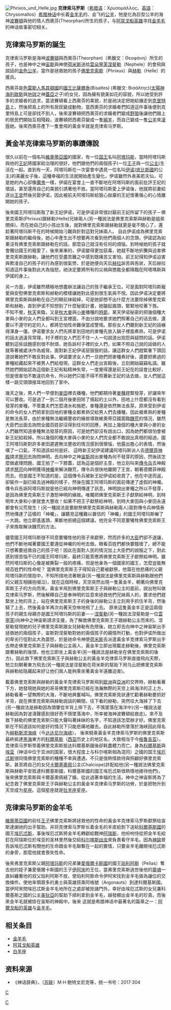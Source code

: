 [[File:Phrixos_und_Helle.jpg|thumb]]
'''克律索马罗斯'''（[[希腊语|希腊语]]：Χρυσομαλλος、[[英語|英語]]：Chrysomallos）[[希腊神话|希腊神话]]中长着[[黄金|金]][[羊毛|羊毛]]的、会飞的[[羊|公羊]]，牠是化為巨型公羊的海神[[波賽頓|波賽頓]]與他的情人西奧芬(Theorphan)所生的孩子，与[[阿耳戈船英雄|阿耳戈船英雄]]寻找[[金羊毛|金羊毛]]的神话故事密切相关。

==克律索马罗斯的誕生==
克律索马罗斯是海神[[波賽頓|波賽頓]]與西奧芬(Theorphan)（希臘文：Θεοφάνη）所生的孩子，也是神中之神[[宙斯|宙斯]]與神使[[赫耳墨斯|荷米斯]]送给[[雲|雲朵]][[寧芙|寧芙]][[涅斐勒|涅斐勒]]（Nephele）的會飛與說話的[[金色|金色]][[公羊|公羊]]，當作是拯救她的孩子[[佛里克索斯|佛里克索斯]]（Phrixus）與[[赫勒|赫勒]]（Helle）的援兵。

西奧芬是[[色雷斯人|色雷斯人]][[馬其頓|馬其頓國]]的[[國王|國王]][[比薩爾泰|比薩爾泰]](Bisaltes) (希臘文: Βισάλτης)([[太陽神|太陽神]][[海利歐斯|海利歐斯]]與[[地球|地球]]之神[[蓋亞|蓋亞]]之子)的女兒，因為擁有貌美如花的容貌，所以她受到許多的求婚者的追求，當波賽頓看上西奧芬的美貌，於是祂決定把她給擄走到[[克里特島|克里特島]]上，然後把島上的所有居民變成動物，當西奧芬的求婚者們知道這件事後便到克里特島上可是卻找不到人，後來波賽頓把西奧芬的求婚者們變成[[狼|野狼]]後讓他們跟上的居民們開始互相殘殺，波賽頓把西奧芬變成一隻[[綿羊|綿羊]]，而自己變成一隻[[公羊|公羊]]來[[強姦|凌辱]]她。後來西奧芬產下一隻會飛的黃金羊就是克律索马罗斯。

==黃金羊克律索马罗斯的事蹟傳說==
很久以前在一個名叫[[維奧蒂亞|維奧蒂亞國]]的國家，有一位[[国王|国王]]名叫[[阿塔玛斯|阿塔玛斯]]，當時阿塔玛斯與他的[[王妃|王妃]]將國家給治理的很好，他們跟他們的兩個孩子(一位[[王子|王子]]與一位[[公主|公主]])生活在一起。直到有一天，阿塔玛斯在一次宴會中遇見一位名叫[[伊诺|伊诺]]([[底比斯|底比斯國]]的公主)的美麗女子後，這種幸福的生活就開始產生變化，伊诺雖然外表美若天仙，可是她的內心卻像[[魔鬼|魔鬼]]一樣，伊諾在宴會上一直不斷地在阿塔玛斯的面前批評王妃的壞話，甚至還用自己的美貌引誘著他不放。當阿塔玛斯愛上伊诺後，他就將前妻給逐出[[皇宮|王宮]]然後另娶伊诺，因此被前夫阿塔玛斯給狠心拋棄的王妃懷著傷心的心情離開她的孩子。

後來國王阿塔玛斯取了新王妃伊诺，可是伊诺非常很討厭前王妃所留下的孩子－佛里克索斯(Phrixus)跟赫勒(Helle)兄妹兩人(另一種說法是佛里克索斯與赫勒是姐弟關係)，而在她自己的小孩出生後，就對佛里克索斯跟赫勒就更是毫不關心了，還趁著阿塔玛斯不在的時候開始刁難與針對這對兄妹兩人。
自此伊诺成為佛里克索斯跟赫勒的繼母後，她心中產生出不想要再次看到他們兩個人的念頭，伊諾認為如果沒有佛里克索斯跟赫勒在的話，那麼自己就沒有任何的煩惱，到時候她的孩子就會獨佔國王的寵愛了，後來漸漸的，伊诺變得更加惡毒，她就不斷地折騰與迫害佛里克索斯跟赫勒，讓他們在受盡苦難之中感到既痛苦又害怕，前王妃得知伊诺迫害與欺凌自己的孩子的行為感到很氣愤，於是她便向天后[[赫拉|赫拉]]訴苦與告狀，天后赫拉知道這件事後對此大為惱怒，祂決定要將所有的災禍與懲裁全都降臨在阿塔瑪斯與伊諾的身上。

另一方面，伊诺雖然積極地想盡辦法讓自己的孩子繼承王位。可是面對阿塔玛斯寵愛與安慰佛里克索斯和赫勒的模樣讓她對此感到很生氣與不悅。因此伊诺決定要將佛里克索斯與赫勒在自己的眼前抹殺掉，可是她卻想不出什麼方法要除掉佛里克索斯和赫勒，直到伊诺不知想到了什麼秘密計畫，她皺起眉頭，緊緊地咬著下唇。
不知不覺，[[秋天|秋天]]來臨，又是[[大麥|秋大麥]]與[[小麥|小麥]]播種的[[時節|時節]]，某天伊诺秘密的把幾個種大麥與小麥的女人們全都叫到王宮裡面，不由分說地要求她們照著自己的话去做，還要以不遵守約定的人，都將恐怕性命難保當成警惕。那些女人們聽到新王妃的話嚇得渾身一僵。伊诺要求女人們先將拿到田地的麥種先放入鍋子裡面煮熟，可是伊诺的話太過違背常理，村子裡的女人們忍不住一人一句說道出抱怨與疑問的話。伊诺聽到這些話題感到很不耐煩，她告訴村子裡的女人們，如果不照自己說的話做的人就等著被處決作為威脅。面對新王妃伊诺惡狠狠的話，讓這群女人們趕緊重下頭回道說著她們不敢反對此事。伊諾要求女人們一旦她們把麥種煮好後，還要把煮過的麥種給藏起來不被男人們給發現，這群女人們走出宮殿後，立刻開始竊竊私語。雖然她們開始認為這個新王妃有點精神失常，一度覺得還是前王妃在的話會比較好，但是很害怕不敢違抗命令，所以她們只能不得不照著新王妃的话去做，女人們就這樣一路交頭頭接耳地回到了家中。

幾天之後，男人們一早便到[[麥田|麥田]]裡去播種，他們都期待著[[種子|麥種]]趕緊發芽，好讓來年可以豐收。可是過了一到二個月後麥田除了揚起的土以外，田地上什麼都沒有看到發芽的麥種，不管農夫們怎麼澆水和施肥，麥種還是依然無法長芽。原來受到伊诺的命令的女人們把拿到田地的麥種全都煮熟交給男人們去播種，因此被煮熟的麥種是無法長芽，由於麥種無法繼續豐收的緣故導致維奧蒂亞國面臨[[饑荒|饑荒]]的情況，雖然大臣們出面去詢問全國百姓卻沒得到任何的回應，再加上幾個的種大麥與小麥的女人們雖然知道麥種無法發芽的原因，可是她們卻沒有說出口，因為她們都很怕會被新王妃給殺掉。所以幾個的種大麥與小麥的女人們完全都不敢說出真相的經過，國王阿塔玛斯對許多麥田遲遲無法豐收的情況感到很懊惱，他露出擔心的表情，然後嘆了一口氣，不知道該如何是好。
這時新王妃伊诺建議阿塔玛斯派人去[[德爾菲|德爾菲]][[神殿|神殿]]請求[[祭司|祭司]]去詢問神明，去向神中之神[[宙斯|宙斯]]說出麥種為何不發芽的原因，然後該怎麼做處理問題，國王拍了一下膝蓋，認為這是個好主意，他立刻叫來[[使者|傳令兵]]去神殿請求[[祭司|祭司]]向神明獲得[[皮媞亞|神囑]]來解決饑荒，傳令兵很快地離開了王宮，朝著德爾菲神殿而去。但是國王不知道的是，這個傳令兵被新王妃伊诺給收買了，他在中途而返，卻裝作一副已經去過神殿的樣子，然後在國王阿塔玛斯的面前傳達了虛假的神囑。傳令兵告訴阿塔玛斯說是他已經向神明傳達了訊息，神明說出麥種之所以不發芽，是因為佛里克索斯王子激怒神明的緣故。唯獨把佛里克索斯王子獻祭給神明，到時明年大麥和小麥就會大豐收！如果不把王子獻祭給神明，到時大麥田與小麥田永遠都會有災荒發生！(另一種說法是要献祭佛里克索斯與赫勒兩人)面對傳令兵神情泰然地傳達了這樣的「神囑」，讓聽見這種難以置信的「神囑」的國王阿塔玛斯嚇了一大跳。他立即遙遙頭，果斷地拒絕這個建議，他完全不同意要犧牲佛里克索斯王子來換取解決饑荒的方法。

儘管國王阿塔玛斯很不同意要犧牲他的孩子來獻祭，然而許多的[[大臣|大臣]]們卻不退讓，他們不斷地喊著要國王要遵從神囑的吩咐去做。眼看百姓們都快要餓壞了，總不能只想著要拯救自己的孩子吧！因此在面對人民的情況加上大臣們的說服之下，對此感到很苦惱不已的國王阿塔玛斯，最終只能答應將佛里克索斯王子獻祭給神明。雖然阿塔玛斯的心像是被撕裂一般的疼痛，但是他身為一個國家的國王，怎麼豈能無視百姓們的性命呢？
當佛里克索斯王子得知自己要被獻祭，他窩在他悲痛的父親阿塔玛斯的懷抱中，不知所措地流著眼淚(另一種說法是佛里克索斯與赫勒跟他們的父親互相擁抱啜泣)，就在這個時候，天空突然出現一隻黃金羊，朝著向佛里克索斯王子的方向而來。黃金羊飛到佛里克索斯王子與赫勒公主的面前，說出牠叫做克律索马罗斯，然後解釋自己是奉神明的旨意來拯救他們兄妹兩人的，要求他們趕緊坐上牠的背上，站在佛里克索斯王子的身後的赫勒公主立刻用手抓住羊背，然後騎了上去，然後黃金羊再次向著天空咻地飛了上去。
原來這隻黃金羊正是這兩個孩子的親生母親亦是國王阿塔玛斯的前妻－－[[涅斐勒|涅斐勒]](另一種說法涅斐勒是一位[[雲|雲]][[寧芙|寧芙]])向神中之神宙斯請求支援，為了解救佛里克索斯王子跟赫勒公主而來的。涅斐勒發現她的兒子佛里克索斯跟女兒赫勒有危險後，她立即去向神中之神宙斯出手拯救她的兩個孩子，宙斯對涅斐勒對她的兩個孩子的親情所打動，也對伊诺所做出的卑劣行徑對此大為震怒，於是祂命令神使[[赫耳墨斯|荷米斯]]去派遣黃金羊克律索马罗斯出手去帶走佛里克索斯王子與赫勒公主兩人，黃金羊立即出現載走赫勒後，佛里克索斯跟著赫勒的後頭，他也立即坐上黃金羊(另一種說法是赫勒坐在佛里克索斯的後方)，因此救下佛里克索斯王子與赫勒公主的黃金羊克律索马罗斯直接飛向天際，牠立刻朝著東方飛去(另一種說法是涅斐勒在荷米斯的幫助下用乌云把佛里克索斯與赫勒給隐藏起来好让他们兩人能夠乘坐著黃金羊遠離迫害)。

載着佛里克索斯與赫勒的黃金羊克律索马罗斯飛到[[欧洲|欧洲]]與[[亞洲|亞洲]]的交界時，赫勒看著下方，她發現她與她的哥哥佛里克索斯已經在浩瀚無際的天空上與海洋的正上方，赫勒看著一望無際的大海，不斷地興奮喊叫。佛里克索斯見狀連忙勸著赫勒要抓好羊背，就在佛里克索斯與赫勒說話的瞬間，往下看的赫勒，突然往大海掉了下去(另一種說法是赫勒因為頭暈從羊背上摔下去，不慎墜落在海洋中)(另一種說法是赫勒因為對波濤聲感到很好奇不慎墜落海中，所幸被海神波賽頓給救走)。來不及救下赫勒的佛里克索斯只能大聲叫著妹妹的名字，不知道該怎麼辦才好。佛里克索斯在不知道該如何是好的情況下只能悲痛地離去。自此赫勒所墜落於海峡因此得名为[[赫勒斯滂海峡|赫勒斯滂海峡]]（今[[达达尼尔海峡|达达尼尔海峡]]）。
後來騎乘黃金羊克律索马罗斯的佛里克索斯最終抵達[[黑海|黑海]]東方的[[科爾基斯|科爾基斯]]（[[西亚|西亚]]历史上的地区名，大致相当于今[[格鲁吉亚|格鲁吉亚]]）。克律索马罗斯带着佛里克索斯抵达科爾基斯國後卻耗盡體力而亡。身為[[科爾基斯|科爾基斯]]與[[埃亚|埃亚]]（神话中位于亚洲的国家，很大程度上与科尔喀斯相為混同）之國的国王[[埃厄忒斯|埃厄忒斯]]很同情佛里克索斯的種種不幸與遭遇，不只是很熱情款待與照顧好佛里克索斯，甚至將自己的女兒[[卡爾基奧佩|卡爾基奧佩]]公主(Chalciope)許配給他(另一種說法佛里克索斯與赫勒平安抵達科爾基斯國，科爾基斯國的國王埃厄忒斯很熱情地接待他們)，後來佛里克索斯與卡爾基奧佩結了婚，從此過著幸福的生活。神中之神宙斯將為了紀念救了佛里克索斯王子與赫勒公主的黃金羊克律索马罗斯的功勞，於是把牠升到天空成为[[星座|星座]]。這個星座就是[[白羊座|牡羊座]]星座。

==克律索马罗斯的金羊毛==
[[維奧蒂亞|維奧蒂亞國]]的前任[[王子|王子]]佛里克索斯將拯救他的性命的黃金羊克律索马罗斯獻祭给宙斯達謝祂的出手幫助。并将克律索马罗斯长着金毛的羊皮給剝下送給[[科爾基斯國|科爾基斯國]]的國王[[埃厄忒斯|埃厄忒斯]]，事後埃厄忒斯將金羊毛轉獻給戰神[[阿瑞斯|阿瑞斯]]，他吩咐侍從把金羊毛給釘在阿瑞斯位於埃亚的圣林里然後交給[[科尔喀斯凶龙|科尔喀斯凶龙]]來負責看守羊毛。因為[[皮媞亞|神諭]]曾告訴埃厄忒斯有關他的生命跟金羊毛聯繫在一起的實情，只要金羊毛離開埃厄忒斯的身旁，那麼他就會喪失性命。

後來弗里克索斯父親[[阿塔玛斯|阿塔玛斯]]的兄弟兼[[伊俄尔科斯|愛俄爾卡斯國]]的國王[[珀利阿斯|珀利阿斯]]（Pelias）奪去他的姪子兼愛俄爾卡斯國的王子[[伊阿宋|伊阿宋]]的王位，當弗里克索斯過世後他的[[靈魂|靈魂]]一直糾纏著他的叔父珀利阿斯不放，使珀利阿斯命令伊阿宋找到金羊毛做為讓位的交換條件。使他率領眾多的勇士與英雄搭乘阿格號（Argonauts）到達科爾基斯國。當伊阿宋問埃厄忒斯金羊毛地所在之處卻被拒諸門外，幸好由埃厄忒斯的女兒兼科爾基斯之國的公主[[美狄亞|美狄亞]]的幫助下順利拿到金羊毛，越發顯出金羊毛的珍貴。而後來金羊毛就被掛在宙斯的神殿中。後来 这就是希腊神话中最著名的篇章之一：[[亚尔古英雄|阿爾戈船的英雄]]与[[金羊毛|金羊毛]]。

==相关条目==
*[[金羊毛|金羊毛]]
*[[阿耳戈船英雄|阿耳戈船英雄]]
*[[白羊座|白羊座]]

==资料来源==
*《神话辞典》，（[[苏联|苏联]]）M·H·鲍特文尼克等，统一书号：2017·304

{{希腊传说生物}}
{{阿耳戈船英雄}}

[[category:希腊神话生物|C]]
[[Category:神話傳說中的羊|C]]
